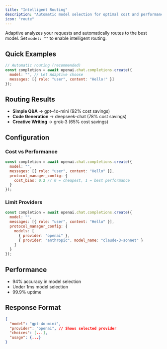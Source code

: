 ```yaml
---
title: "Intelligent Routing"
description: "Automatic model selection for optimal cost and performance"
icon: "route"
---
```


Adaptive analyzes your requests and automatically routes to the best model. Set `model: ""` to enable intelligent routing.

## Quick Examples

```javascript
// Automatic routing (recommended)
const completion = await openai.chat.completions.create({
  model: "", // Let Adaptive choose
  messages: [{ role: "user", content: "Hello!" }]
});
```

## Routing Results

- **Simple Q&A** → gpt-4o-mini (92% cost savings)
- **Code Generation** → deepseek-chat (78% cost savings)  
- **Creative Writing** → grok-3 (65% cost savings)

## Configuration

### Cost vs Performance

```javascript
const completion = await openai.chat.completions.create({
  model: "",
  messages: [{ role: "user", content: "Hello" }],
  protocol_manager_config: {
    cost_bias: 0.2 // 0 = cheapest, 1 = best performance
  }
});
```

### Limit Providers

```javascript
const completion = await openai.chat.completions.create({
  model: "",
  messages: [{ role: "user", content: "Hello" }],
  protocol_manager_config: {
    models: [
      { provider: "openai" },
      { provider: "anthropic", model_name: "claude-3-sonnet" }
    ]
  }
});
```

## Performance

- 94% accuracy in model selection
- Under 1ms model selection
- 99.9% uptime

## Response Format

```json
{
  "model": "gpt-4o-mini",
  "provider": "openai", // Shows selected provider
  "choices": [...],
  "usage": {...}
}
```

